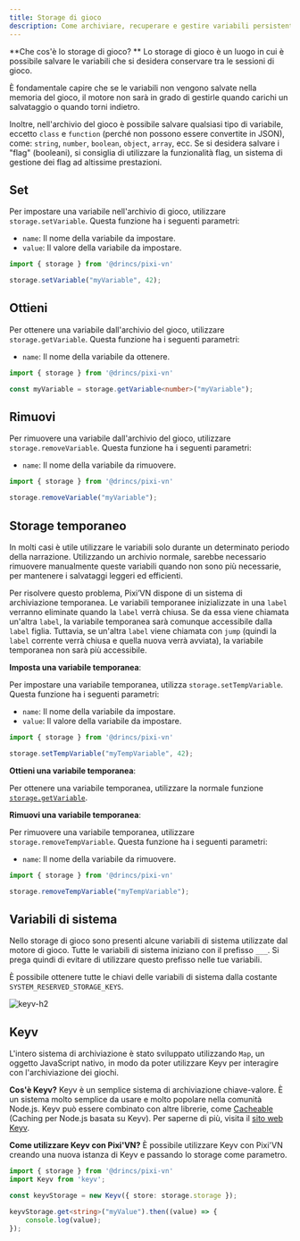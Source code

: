 ```yaml
---
title: Storage di gioco
description: Come archiviare, recuperare e gestire variabili persistenti e temporanee in Pixi'VN, inclusa l'integrazione Keyv.
---
```


**Che cos'è lo storage di gioco? ** Lo storage di gioco è un luogo in cui è possibile salvare le variabili che si desidera conservare tra le sessioni di gioco.

È fondamentale capire che se le variabili non vengono salvate nella memoria del gioco, il motore non sarà in grado di gestirle quando <DynamicLink href="/start/save#load">carichi un salvataggio</DynamicLink> o quando <DynamicLink href="/start/labels-flow#go-back">torni indietro</DynamicLink>.

Inoltre, nell'archivio del gioco è possibile salvare qualsiasi tipo di variabile, eccetto `class` e `function` (perché non possono essere convertite in JSON), come: `string`, `number`, `boolean`, `object`, `array`, ecc. Se si desidera salvare i "flag" (booleani), si consiglia di utilizzare la <DynamicLink href="/start/flags">funzionalità flag</DynamicLink>, un sistema di gestione dei flag ad altissime prestazioni.

## Set

Per impostare una variabile nell'archivio di gioco, utilizzare `storage.setVariable`. Questa funzione ha i seguenti parametri:

- `name`: Il nome della variabile da impostare.
- `value`: Il valore della variabile da impostare.

```typescript
import { storage } from '@drincs/pixi-vn'

storage.setVariable("myVariable", 42);
```

## Ottieni

Per ottenere una variabile dall'archivio del gioco, utilizzare `storage.getVariable`. Questa funzione ha i seguenti parametri:

- `name`: Il nome della variabile da ottenere.

```typescript
import { storage } from '@drincs/pixi-vn'

const myVariable = storage.getVariable<number>("myVariable");
```

## Rimuovi

Per rimuovere una variabile dall'archivio del gioco, utilizzare `storage.removeVariable`. Questa funzione ha i seguenti parametri:

- `name`: Il nome della variabile da rimuovere.

```typescript
import { storage } from '@drincs/pixi-vn'

storage.removeVariable("myVariable");
```

## Storage temporaneo

In molti casi è utile utilizzare le variabili solo durante un determinato periodo della narrazione. Utilizzando un archivio normale, sarebbe necessario rimuovere manualmente queste variabili quando non sono più necessarie, per mantenere i salvataggi leggeri ed efficienti.

Per risolvere questo problema, Pixi’VN dispone di un sistema di archiviazione temporanea. Le variabili temporanee inizializzate in una `label` verranno eliminate quando la `label` verrà chiusa. Se da essa viene chiamata un'altra `label`, la variabile temporanea sarà comunque accessibile dalla `label` figlia. Tuttavia, se un'altra `label` viene chiamata con `jump` (quindi la `label` corrente verrà chiusa e quella nuova verrà avviata), la variabile temporanea non sarà più accessibile.

**Imposta una variabile temporanea**:

Per impostare una variabile temporanea, utilizza `storage.setTempVariable`. Questa funzione ha i seguenti parametri:

- `name`: Il nome della variabile da impostare.
- `value`: Il valore della variabile da impostare.

```typescript
import { storage } from '@drincs/pixi-vn'

storage.setTempVariable("myTempVariable", 42);
```

**Ottieni una variabile temporanea**:

Per ottenere una variabile temporanea, utilizzare la normale funzione [`storage.getVariable`](#get).

**Rimuovi una variabile temporanea**:

Per rimuovere una variabile temporanea, utilizzare `storage.removeTempVariable`. Questa funzione ha i seguenti parametri:

- `name`: Il nome della variabile da rimuovere.

```typescript
import { storage } from '@drincs/pixi-vn'

storage.removeTempVariable("myTempVariable");
```

## Variabili di sistema

Nello storage di gioco sono presenti alcune variabili di sistema utilizzate dal motore di gioco. Tutte le variabili di sistema iniziano con il prefisso `___`.
Si prega quindi di evitare di utilizzare questo prefisso nelle tue variabili.

È possibile ottenere tutte le chiavi delle variabili di sistema dalla costante `SYSTEM_RESERVED_STORAGE_KEYS`.

![keyv-h2](/keyv.svg)

## Keyv

L'intero sistema di archiviazione è stato sviluppato utilizzando `Map`, un oggetto JavaScript nativo, in modo da poter utilizzare Keyv per interagire con l'archiviazione dei giochi.

**Cos'è Keyv?** Keyv è un semplice sistema di archiviazione chiave-valore. È un sistema molto semplice da usare e molto popolare nella comunità Node.js. Keyv può essere combinato con altre librerie, come [Cacheable](https://cacheable.org/) (Caching per Node.js basata su Keyv). Per saperne di più, visita il [sito web Keyv](https://keyv.org/).

**Come utilizzare Keyv con Pixi'VN?** È possibile utilizzare Keyv con Pixi'VN creando una nuova istanza di Keyv e passando lo storage come parametro.

```typescript
import { storage } from '@drincs/pixi-vn'
import Keyv from 'keyv';

const keyvStorage = new Keyv({ store: storage.storage });

keyvStorage.get<string>("myValue").then((value) => {
    console.log(value);
});
```

